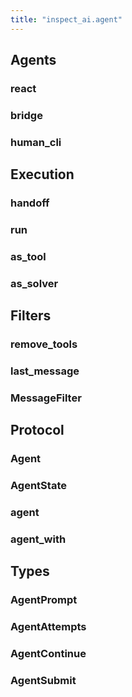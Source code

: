 ```yaml
---
title: "inspect_ai.agent"
---
```


## Agents

### react
### bridge
### human_cli

## Execution

### handoff
### run
### as_tool
### as_solver

## Filters

### remove_tools
### last_message
### MessageFilter

## Protocol

### Agent
### AgentState
### agent
### agent_with

## Types

### AgentPrompt
### AgentAttempts
### AgentContinue
### AgentSubmit

